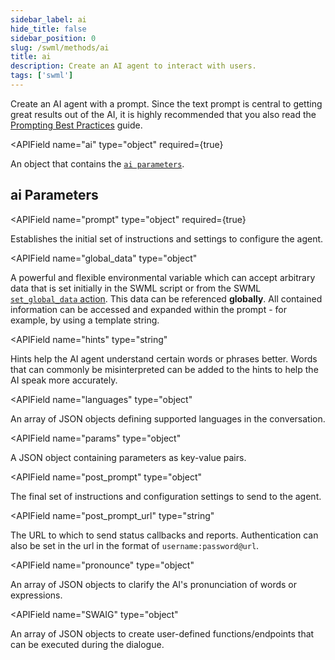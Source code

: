 ```yaml
---
sidebar_label: ai
hide_title: false
sidebar_position: 0
slug: /swml/methods/ai
title: ai
description: Create an AI agent to interact with users.
tags: ['swml']
---
```


[hints]: /swml/methods/ai/hints
[languages]: ./ai_languages.mdx
[params]: ./ai_params/index.mdx
[post_prompt]: /swml/methods/ai/post_prompt
[post_prompt_url]: /swml/methods/ai/post_prompt_url
[pronounce]: /swml/methods/ai/pronounce
[prompt]: /swml/methods/ai/prompt
[SWAIG]: /swml/methods/ai/swaig
[set_global_data action]: ./ai_swaig/functions/ai_swaig.data_map/data_map.output.mdx#actions
[Prompting Best Practices]: /ai/guides/best-practices#crafting-the-initial-prompt-for-the-ai


Create an AI agent with a prompt. Since the text prompt is central to getting great results out of the AI,
it is highly recommended that you also read the [Prompting Best Practices][Prompting Best Practices] guide.

<APIField
  name="ai"
  type="object"
  required={true}
>
  An object that contains the [`ai parameters`](#ai-parameters).
</APIField>



## **ai Parameters**

<APIField
  name="prompt"
  type="object"
  required={true}
>
  Establishes the initial set of instructions and settings to configure the agent.
</APIField>

<APIField
  name="global_data"
  type="object"
>
  A powerful and flexible environmental variable which can accept arbitrary data that is set initially in the SWML script or from the SWML [`set_global_data` action][set_global_data action]. This data can be referenced **globally**. All contained information can be accessed and expanded within the prompt - for example, by using a template string.
</APIField>

<APIField
  name="hints"
  type="string"
>
  Hints help the AI agent understand certain words or phrases better. Words that can commonly be misinterpreted can be added to the hints to help the AI speak more accurately.
</APIField>

<APIField
  name="languages"
  type="object"
>
  An array of JSON objects defining supported languages in the conversation.
</APIField>

<APIField
  name="params"
  type="object"
>
  A JSON object containing parameters as key-value pairs.
</APIField>

<APIField
  name="post_prompt"
  type="object"
>
  The final set of instructions and configuration settings to send to the agent.
</APIField>

<APIField
  name="post_prompt_url"
  type="string"
>
  The URL to which to send status callbacks and reports. Authentication can also be set in the url in the format of `username:password@url`.
</APIField>

<APIField
  name="pronounce"
  type="object"
>
  An array of JSON objects to clarify the AI's pronunciation of words or expressions.
</APIField>

<APIField
  name="SWAIG"
  type="object"
>
  An array of JSON objects to create user-defined functions/endpoints that can be executed during the dialogue.
</APIField>
